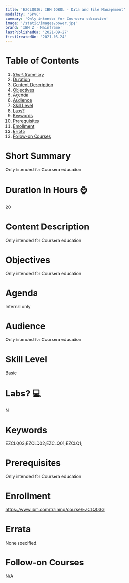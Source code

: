 ```yaml
---
title: 'EZCLQ03G: IBM COBOL - Data and File Management'
modality: 'SPVC'
summary: 'Only intended for Coursera education'
image: '/static/images/power.jpg'
brand: 'IBM Z - Mainframe'
lastPublishedOn: '2021-09-27'
firstCreatedOn: '2021-06-24'
---
```

# Table of Contents
1.  [Short Summary](#short-summary)
2.  [Duration](#duration-in-hours-)
3.  [Content Description](#content-description)
4.  [Objectives](#objectives)
5.  [Agenda](#agenda)
6.  [Audience](#audience)
7.  [Skill Level](#skill-level)
8.  [Labs?](#labs-)
9.  [Keywords](#keywords)
10. [Prerequisites](#prerequisites)
11. [Enrollment](#enrollment)
12. [Errata](#errata)
13. [Follow-on Courses](#follow-on-courses)

# Short Summary
Only intended for Coursera education

# Duration in Hours ⌚
20

# Content Description
<p>Only intended for Coursera education</p>

# Objectives
<p>Only intended for Coursera education</p>

# Agenda
<p>Internal only</p>

# Audience
<p>Only intended for Coursera education</p>

# Skill Level
Basic               

# Labs? 💻
N

# Keywords
EZCLQ03;EZCLQ02;EZCLQ01;EZCLQ1;

# Prerequisites
<p>Only intended for Coursera education</p>

# Enrollment
https://www.ibm.com/training/course/EZCLQ03G

# Errata
None specified.

# Follow-on Courses
N/A


